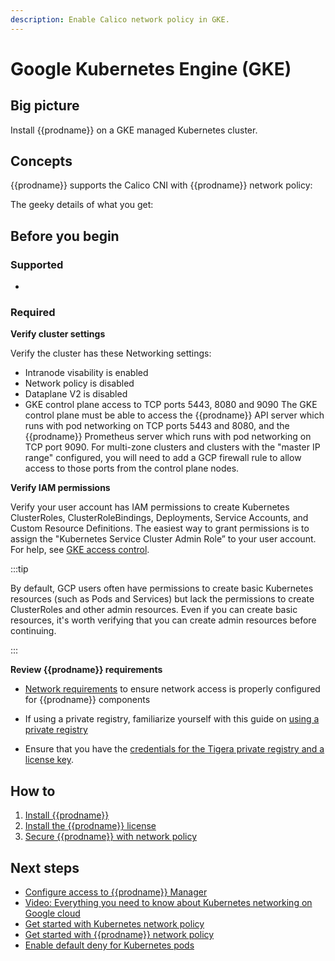 ```yaml
---
description: Enable Calico network policy in GKE.
---
```


# Google Kubernetes Engine (GKE)


## Big picture

Install {{prodname}} on a GKE managed Kubernetes cluster.

## Concepts

{{prodname}} supports the Calico CNI with {{prodname}} network policy:

The geeky details of what you get:

<GeekDetails
  prodname='{{prodname}}'
  details='Policy:Calico,IPAM:Host Local,CNI:Calico,Overlay:No,Routing:VPC Native,Datastore:Kubernetes'
/>

## Before you begin

### Supported

- <Gke />

### Required

**Verify cluster settings**

Verify the cluster has these Networking settings:

- Intranode visability is enabled
- Network policy is disabled
- Dataplane V2 is disabled
- GKE control plane access to TCP ports 5443, 8080 and 9090
  The GKE control plane must be able to access the {{prodname}} API server which runs with pod networking on TCP ports 5443 and 8080, and the {{prodname}} Prometheus server which runs with pod networking on TCP port 9090. For multi-zone clusters and clusters with the "master IP range" configured, you will need to add a GCP firewall rule to allow access to those ports from the control plane nodes.

**Verify IAM permissions**

Verify your user account has IAM permissions to create Kubernetes ClusterRoles, ClusterRoleBindings, Deployments, Service Accounts, and Custom Resource Definitions. The easiest way to grant permissions is to assign the "Kubernetes Service Cluster Admin Role” to your user account. For help, see [GKE access control](https://cloud.google.com/kubernetes-engine/docs/how-to/role-based-access-control).

:::tip

By default, GCP users often have permissions to create basic Kubernetes resources (such as Pods and Services) but lack the permissions to create ClusterRoles and other admin resources. Even if you can create basic resources, it's worth verifying that you can create admin resources before continuing.

:::

**Review {{prodname}} requirements**

- [Network requirements](requirements.mdx#network-requirements) to ensure network access is properly configured for {{prodname}} components

- If using a private registry, familiarize yourself with this guide on [using a private registry](private-registry/index.mdx)

- Ensure that you have the [credentials for the Tigera private registry and a license key](calico-enterprise.mdx#get-private-registry-credentials-and-license-key).

## How to

1. [Install {{prodname}}](#install-calico-enterprise)
1. [Install the {{prodname}} license](#install-the-calico-enterprise-license)
1. [Secure {{prodname}} with network policy](#secure-calico-enterprise-with-network-policy)

<InstallGKE clusterType='standalone' />

## Next steps

- [Configure access to {{prodname}} Manager](../../operations/cnx/access-the-manager.mdx)
- [Video: Everything you need to know about Kubernetes networking on Google cloud](https://www.projectcalico.org/everything-you-need-to-know-about-kubernetes-networking-on-google-cloud/)
- [Get started with Kubernetes network policy](../../network-policy/get-started/kubernetes-network-policy.mdx)
- [Get started with {{prodname}} network policy](../../network-policy/beginners/calico-network-policy.mdx)
- [Enable default deny for Kubernetes pods](../../network-policy/beginners/kubernetes-default-deny.mdx)
